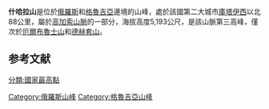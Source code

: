 {{Infobox mountain
| Name = 什哈拉山
| Photo = Mt Shkhara as seen from Khalde (Photo A. Muhranoff, 2011).jpg
| Elevation = {{convert|5193|m|ft|-1}}
| elevation_ref = <ref name="height">The elevation and coordinates given here are taken from a [[DGPS|DGPS]] survey by Peter Schoen and Boris Avdeev in association with [http://www.geoat.at GeoAT] {{Wayback|url=http://www.geoat.at/ |date=20201201110240 }}. It was carried out in July 2010 and [http://www.viewfinderpanoramas.org/Z/Shkhara_DGPS_PFO.jpg made available] {{Wayback|url=http://www.viewfinderpanoramas.org/Z/Shkhara_DGPS_PFO.jpg |date=20201029231344 }} in November 2010. Some sources, including the [[Great_Soviet_Encyclopedia|Great Soviet Encyclopedia]], give the estimation of only 5,068 metres (16,627 feet), but this is the correct height of the lower western summit. Soviet era 1:50,000 mapping shows a 5,158 metre [[spot_height|spot height]] to the east, and this can be verified using a 
[http://www.ii.uib.no/~petter/mountains/5000mtn/Elbrus/ElbrusA/142-150_annotate.jpg panoramic photograph] {{Wayback|url=http://www.ii.uib.no/~petter/mountains/5000mtn/Elbrus/ElbrusA/142-150_annotate.jpg |date=20160304195802 }} taken from [[Elbrus|Elbrus]]. The true elevation is on higher ground still further east along the Shkhara ridge.</ref>
| Prominence = {{convert|1357|m|ft|0}}
| prominence_ref = 
| Listing = [[各國最高點列表|各國最高點列表]]
| pushpin_map = Caucasus mountains
| pushpin_label_position = left
| pushpin_map_caption = 什哈拉山在高加索山脈的位置
| Location = {{flag|Georgia}}[[斯瓦涅季|斯瓦涅季]]<br />{{flag|Russia}}[[卡巴爾達-巴爾卡爾共和國|卡巴爾達-巴爾卡爾共和國]]<ref name="summitpost">{{Cite web |url=http://www.summitpost.org/mountain/rock/186306/shkhara.html |title=Shkhara on Summitpost |accessdate=2016-09-22 |archive-date=2009-01-09 |archive-url=https://web.archive.org/web/20090109181037/http://www.summitpost.org./mountain/rock/186306/shkhara.html |dead-url=no }}</ref>
| Range = [[大高加索山脈|大高加索山脈]]
| lat_d  = 43 | lat_m  = 00 | lat_s  = 02 | lat_NS  = N
| long_d = 43 | long_m = 06 | long_s = 44 | long_EW = E
| coordinates_ref =
| First ascent = 1888年<br />U. Almer、J. Cockin與C. Roth<ref name="world_mountaineering">{{cite book|title=World Mountaineering|editor=Audrey Salkeld|publisher=Bulfinch Press|ISBN=0-8212-2502-2|page=70}}</ref>
| Easiest route = 東北山脊：雪／冰攀<br />（俄羅斯[[攀登難度等級|攀登難度等級]]4b）<ref name="summitpost"/><ref name="world_mountaineering"/>
}}

'''什哈拉山'''是位於[[俄羅斯|俄羅斯]]和[[格魯吉亞|格魯吉亞]]邊境的山峰，處於該國第二大城市[[庫塔伊西|庫塔伊西]]以北88公里，屬於[[高加索山脈|高加索山脈]]的一部分，海拔高度5,193公尺，是該山脈第三高峰，僅次於[[厄爾布魯士山|厄爾布魯士山]]和[[德赫套山|德赫套山]]。

==参考文献==
{{reflist}}
{{亞洲最高點}}
[[Category:俄羅斯山峰|Category:俄羅斯山峰]]
[[Category:格魯吉亞山峰|Category:格魯吉亞山峰]]
[[分類:國家最高點|分類:國家最高點]]
{{Russia-geo-stub}}
{{Georgia-stub}}